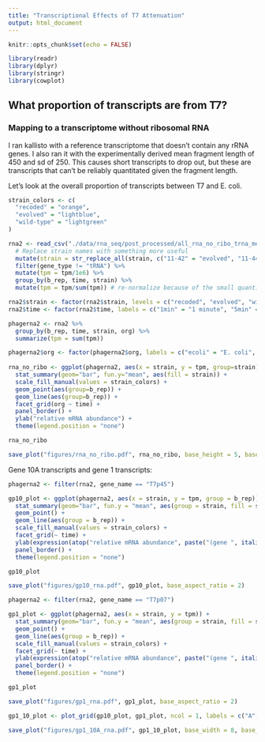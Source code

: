 ```yaml
---
title: "Transcriptional Effects of T7 Attenuation"
output: html_document
---
```


```r
knitr::opts_chunk$set(echo = FALSE)

library(readr)
library(dplyr)
library(stringr)
library(cowplot)

```

## What proportion of transcripts are from T7?

### Mapping to a transcriptome without ribosomal RNA

I ran kallisto with a reference transcriptome that doesn't contain any rRNA genes. I also ran it with the experimentally derived mean fragment length of 450 and sd of 250. This causes short transcripts to drop out, but these are transcripts that can't be reliably quantitated given the fragment length.

Let's look at the overall proportion of transcripts between T7 and E. coli.

```r

strain_colors <- c(
  "recoded" = "orange",
  "evolved" = "lightblue",
  "wild-type" = "lightgreen"
)

rna2 <- read_csv("./data/rna_seq/post_processed/all_rna_no_ribo_trna_merge.csv") %>%
  # Replace strain names with something more useful
  mutate(strain = str_replace_all(strain, c("11-42" = "evolved", "11-44" = "recoded", "11-46" = "wild-type"))) %>%
  filter(gene_type != "tRNA") %>%
  mutate(tpm = tpm/1e6) %>%
  group_by(b_rep, time, strain) %>%
  mutate(tpm = tpm/sum(tpm)) # re-normalize because of the small quantity of tRNAs

rna2$strain <- factor(rna2$strain, levels = c("recoded", "evolved", "wild-type"))
rna2$time <- factor(rna2$time, labels = c("1min" = "1 minute", "5min" = "5 minutes", "9min" = "9 minutes"))

phagerna2 <- rna2 %>% 
  group_by(b_rep, time, strain, org) %>%
  summarize(tpm = sum(tpm))

phagerna2$org <- factor(phagerna2$org, labels = c("ecoli" = "E. coli", "phage" = "T7"))
  
rna_no_ribo <- ggplot(phagerna2, aes(x = strain, y = tpm, group=strain)) + 
  stat_summary(geom="bar", fun.y="mean", aes(fill = strain)) +
  scale_fill_manual(values = strain_colors) +
  geom_point(aes(group=b_rep)) +
  geom_line(aes(group=b_rep)) +
  facet_grid(org ~ time) +
  panel_border() +
  ylab("relative mRNA abundance") +
  theme(legend.position = "none")

rna_no_ribo

save_plot("figures/rna_no_ribo.pdf", rna_no_ribo, base_height = 5, base_width = 8)
```

Gene 10A transcripts and gene 1 transcripts:

```r
phagerna2 <- filter(rna2, gene_name == "T7p45")

gp10_plot <- ggplot(phagerna2, aes(x = strain, y = tpm, group = b_rep)) + 
  stat_summary(geom="bar", fun.y = "mean", aes(group = strain, fill = strain)) +
  geom_point() +
  geom_line(aes(group = b_rep)) + 
  scale_fill_manual(values = strain_colors) +
  facet_grid(~ time) +
  ylab(expression(atop("relative mRNA abundance", paste("(gene ", italic("10A"), ")")))) +
  panel_border() +
  theme(legend.position = "none")

gp10_plot

save_plot("figures/gp10_rna.pdf", gp10_plot, base_aspect_ratio = 2)

phagerna2 <- filter(rna2, gene_name == "T7p07")

gp1_plot <- ggplot(phagerna2, aes(x = strain, y = tpm)) + 
  stat_summary(geom="bar", fun.y = "mean", aes(group = strain, fill = strain)) +
  geom_point() +
  geom_line(aes(group = b_rep)) + 
  scale_fill_manual(values = strain_colors) +
  facet_grid(~ time) +
  ylab(expression(atop("relative mRNA abundance", paste("(gene ", italic("1"), ")")))) +
  panel_border() +
  theme(legend.position = "none")

gp1_plot

save_plot("figures/gp1_rna.pdf", gp1_plot, base_aspect_ratio = 2)

gp1_10_plot <- plot_grid(gp10_plot, gp1_plot, ncol = 1, labels = c("A", "B"), align = "v")

save_plot("figures/gp1_10A_rna.pdf", gp1_10_plot, base_width = 8, base_height = 6)

```

